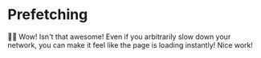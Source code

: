 # Prefetching

<EpicVideo url="https://www.epicweb.dev/workshops/full-stack-foundations/scripting/optimizing-resource-loading-with-javascript-prefetching/solution" />

👨‍💼 Wow! Isn't that awesome! Even if you arbitrarily slow down your network, you
can make it feel like the page is loading instantly! Nice work!
